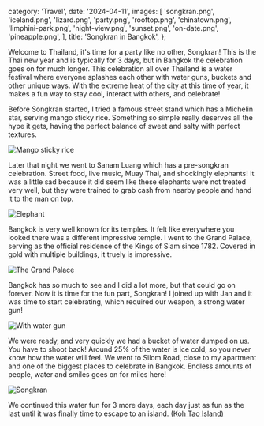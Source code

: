   category: 'Travel',
  date: '2024-04-11',
  images: [
    'songkran.png',
    'iceland.png',
    'lizard.png',
    'party.png',
    'rooftop.png',
    'chinatown.png',
    'limphini-park.png',
    'night-view.png',
    'sunset.png',
    'on-date.png',
    'pineapple.png',
  ],
  title: 'Songkran in Bangkok',
};

Welcome to Thailand, it's time for a party like no other, Songkran! This is the Thai new year and is typically for 3 days, but in Bangkok the celebration goes on for much longer. This celebration all over Thailand is a water festival where everyone splashes each other with water guns, buckets and other unique ways. With the extreme heat of the city at this time of year, it makes a fun way to stay cool, interact with others, and celebrate!

Before Songkran started, I tried a famous street stand which has a Michelin star, serving mango sticky rice. Something so simple really deserves all the hype it gets, having the perfect balance of sweet and salty with perfect textures.

![Mango sticky rice](/songkran-bangkok/mango-sticky-rice.png 'Mango sticky rice')

Later that night we went to Sanam Luang which has a pre-songkran celebration. Street food, live music, Muay Thai, and shockingly elephants! It was a little sad because it did seem like these elephants were not treated very well, but they were trained to grab cash from nearby people and hand it to the man on top.

![Elephant](/songkran-bangkok/elephant.png 'Elephant')

Bangkok is very well known for its temples. It felt like everywhere you looked there was a different impressive temple. I went to the Grand Palace, serving as the official residence of the Kings of Siam since 1782. Covered in gold with multiple buildings, it truely is impressive.

![The Grand Palace](/songkran-bangkok/grand-palace.png 'The Grand Palace')

Bangkok has so much to see and I did a lot more, but that could go on forever. Now it is time for the fun part, Songkran! I joined up with Jan and it was time to start celebrating, which required our weapon, a strong water gun!

![With water gun](/songkran-bangkok/with-guns.png 'With water gun')

We were ready, and very quickly we had a bucket of water dumped on us. You have to shoot back! Around 25% of the water is ice cold, so you never know how the water will feel. We went to Silom Road, close to my apartment and one of the biggest places to celebrate in Bangkok. Endless amounts of people, water and smiles goes on for miles here!

![Songkran](/songkran-bangkok/songkran-2.png 'Songkran')

We continued this water fun for 3 more days, each day just as fun as the last until it was finally time to escape to an island. [(Koh Tao Island)](/blog/koh-tao)

